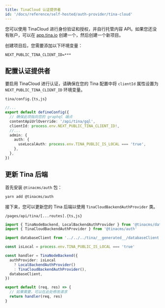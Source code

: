 ```yaml
---
title: TinaCloud 认证提供者
id: '/docs/reference/self-hosted/auth-provider/tina-cloud'
---
```


您可以使用 TinaCloud 进行身份验证和授权，并自行托管内容 API。如果您还没有账户，可以在 [app.tina.io](https://app.tina.io) 创建一个，然后创建一个新项目。

创建项目后，您需要添加以下环境变量：

```env
NEXT_PUBLIC_TINA_CLIENT_ID=***
```

## 配置认证提供者

要启用 TinaCloud 进行认证，请确保在您的 Tina 配置中将 `clientId` 属性设置为 `NEXT_PUBLIC_TINA_CLIENT_ID` 环境变量。

`tina/config.{ts,js}`

```ts
//...
export default defineConfig({
  // 确保此项指向您的 graphql 端点
  contentApiUrlOverride: '/api/tina/gql',
  clientId: process.env.NEXT_PUBLIC_TINA_CLIENT_ID!,
  //...
  admin: {
    auth: {
      useLocalAuth: process.env.TINA_PUBLIC_IS_LOCAL === 'true',
    },
  },
})
```

## 更新 Tina 后端

首先安装 `@tinacms/auth` 包：

```bash
yarn add @tinacms/auth
```

接下来，您可以更新您的 Tina 后端以使用 `TinaCloudBackendAuthProvider` 类。

`/pages/api/tina/[...routes].{ts,js}`

```ts
import { TinaNodeBackend, LocalBackendAuthProvider } from '@tinacms/datalayer'
import { TinaCloudBackendAuthProvider } from '@tinacms/auth'

import databaseClient from '../../../tina/__generated__/databaseClient'

const isLocal = process.env.TINA_PUBLIC_IS_LOCAL === 'true'

const handler = TinaNodeBackend({
  authProvider: isLocal
    ? LocalBackendAuthProvider()
    : TinaCloudBackendAuthProvider(),
  databaseClient,
})

export default (req, res) => {
  // 如果需要，可以在此处修改请求
  return handler(req, res)
}
```